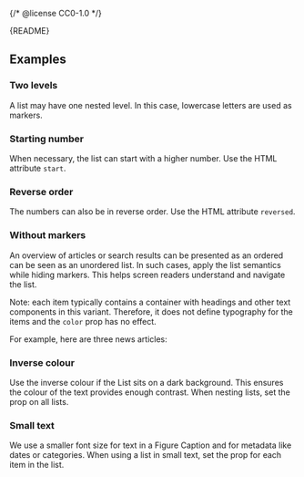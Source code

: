 {/* @license CC0-1.0 */}


<Meta of={OrderedListStories} />

<Markdown>{README}</Markdown>

<Primary />

<Controls />

## Examples

### Two levels

A list may have one nested level.
In this case, lowercase letters are used as markers.

<Canvas of={OrderedListStories.TwoLevels} />

### Starting number

When necessary, the list can start with a higher number.
Use the HTML attribute `start`.

<Canvas of={OrderedListStories.StartingNumber} />

### Reverse order

The numbers can also be in reverse order.
Use the HTML attribute `reversed`.

<Canvas of={OrderedListStories.DescendingNumbers} />

### Without markers

An overview of articles or search results can be presented as an ordered can be seen as an unordered list.
In such cases, apply the list semantics while hiding markers.
This helps screen readers understand and navigate the list.

Note: each item typically contains a container with headings and other text components in this variant.
Therefore, it does not define typography for the items and the `color` prop has no effect.

For example, here are three news articles:

<Canvas of={OrderedListStories.WithoutMarkers} />

### Inverse colour

Use the inverse colour if the List sits on a dark background.
This ensures the colour of the text provides enough contrast.
When nesting lists, set the prop on all lists.

<Canvas of={OrderedListStories.InverseColor} />

### Small text

We use a smaller font size for text in a Figure Caption and for metadata like dates or categories.
When using a list in small text, set the prop for each item in the list.

<Canvas of={OrderedListStories.SmallText} />
